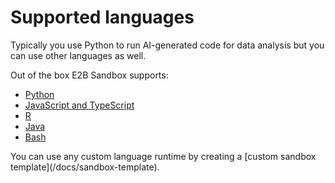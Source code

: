# Supported languages

Typically you use Python to run AI-generated code for data analysis but you can use other languages as well.

Out of the box E2B Sandbox supports:
- [Python](/docs/code-interpreting/supported-languages/python)
- [JavaScript and TypeScript](/docs/code-interpreting/supported-languages/javascript)
- [R](/docs/code-interpreting/supported-languages/r)
- [Java](/docs/code-interpreting/supported-languages/java)
- [Bash](/docs/code-interpreting/supported-languages/bash)

<Note>
You can use any custom language runtime by creating a [custom sandbox template](/docs/sandbox-template).
</Note>
